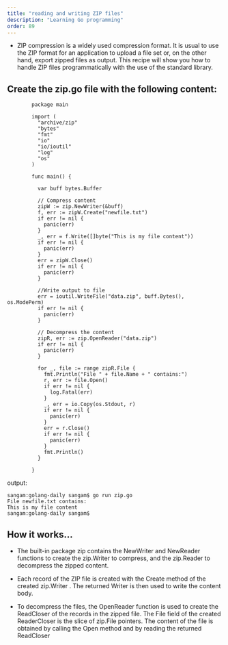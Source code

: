 ```yaml
---
title: "reading and writing ZIP files"
description: "Learning Go programming"
order: 89
---
```





- ZIP compression is a widely used compression format. It is usual to use the ZIP format for an application to upload a file set or, on the other hand, export zipped files as output. 
This recipe will show you how to handle ZIP files programmatically with the use of the standard library.

## Create the zip.go file with the following content:
```
        package main

        import (
          "archive/zip"
          "bytes"
          "fmt"
          "io"
          "io/ioutil"
          "log"
          "os"
        )

        func main() {

          var buff bytes.Buffer

          // Compress content
          zipW := zip.NewWriter(&buff)
          f, err := zipW.Create("newfile.txt")
          if err != nil {
            panic(err)
          }
          _, err = f.Write([]byte("This is my file content"))
          if err != nil {
            panic(err)
          }
          err = zipW.Close()
          if err != nil {
            panic(err)
          }

          //Write output to file
          err = ioutil.WriteFile("data.zip", buff.Bytes(), os.ModePerm)
          if err != nil {
            panic(err)
          }

          // Decompress the content
          zipR, err := zip.OpenReader("data.zip")
          if err != nil {
            panic(err)
          }

          for _, file := range zipR.File {
            fmt.Println("File " + file.Name + " contains:")
            r, err := file.Open()
            if err != nil {
              log.Fatal(err)
            }
            _, err = io.Copy(os.Stdout, r)
            if err != nil {
              panic(err)
            }
            err = r.Close()
            if err != nil {
              panic(err)
            }
            fmt.Println()
          }

        }

```
output:
```
sangam:golang-daily sangam$ go run zip.go
File newfile.txt contains:
This is my file content
sangam:golang-daily sangam$ 

```
## How it works...

- The built-in package zip contains the NewWriter and NewReader functions to create the zip.Writer to compress, and the zip.Reader to decompress the zipped content.

- Each record of the ZIP file is created with the Create method of the created zip.Writer . The returned Writer is then used to write the content body.

- To decompress the files, the OpenReader function is used to create the ReadCloser of the records in the zipped file. The File field of the created ReaderCloser is the slice of zip.File pointers. 
The content of the file is obtained by calling the Open method and by reading the returned ReadCloser

